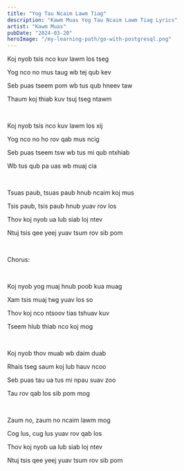 ```yaml
---
title: "Yog Tau Ncaim Lawm Tiag"
description: "Kawm Muas Yog Tau Ncaim Lawm Tiag Lyrics"
artist: "Kawm Muas"
pubDate: "2024-03-20"
heroImage: "/my-learning-path/go-with-postgresql.png"
---
```


Koj nyob tsis nco kuv lawm los tseg

Yog nco no mus taug wb tej qub kev

Seb puas tseem pom wb tus qub hneev taw

Thaum koj thiab kuv tsuj tseg ntawm

<br />

Koj nyob tsis nco kuv lawm los xij

Yog nco no ho rov qab mus ncig

Seb puas tseem tsw wb tus mi qub ntxhiab

Wb tus qub pa uas wb muaj cia

<br />

Tsuas paub, tsuas paub hnub ncaim koj mus

Tsis paub, tsis paub hnub yuav rov los

Thov koj nyob ua lub siab loj ntev

Ntuj tsis qee yeej yuav tsum rov sib pom

<br />

Chorus:

<br />

Koj nyob yog muaj hnub poob kua muag

Xam tsis muaj twg yuav los so

Thov koj nco ntsoov tias tshuav kuv

Tseem hlub thiab nco koj mog

<br />

Koj nyob thov muab wb daim duab

Rhais tseg saum koj lub hauv ncoo

Seb puas tau ua tus mi npau suav zoo

Tau rov qab los sib pom mog

<br />

Zaum no, zaum no ncaim lawm mog

Cog lus, cug lus yuav rov qab los

Thov koj nyob ua lub siab loj ntev

Ntuj tsis qee yeej yuav tsum rov sib pom
